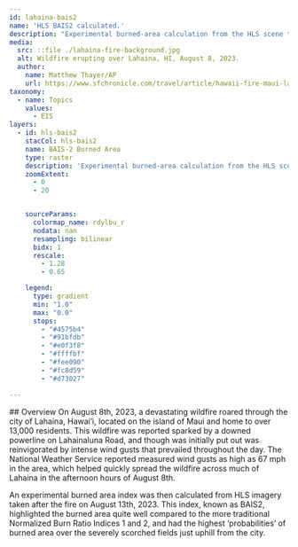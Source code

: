 ```yaml
---
id: lahaina-bais2
name: 'HLS BAIS2 calculated.'
description: "Experimental burned-area calculation from the HLS scene taken on August 13,2023 over Lahaina, HI."
media:
  src: ::file ./lahaina-fire-background.jpg
  alt: Wildfire erupting over Lahaina, HI, August 8, 2023.
  author:
    name: Matthew Thayer/AP
    url: https://www.sfchronicle.com/travel/article/hawaii-fire-maui-lahaina-18289213.php
taxonomy:
  - name: Topics
    values:
      - EIS
layers:
  - id: hls-bais2
    stacCol: hls-bais2
    name: BAIS-2 Burned Area
    type: raster
    description: 'Experimental burned-area calculation from the HLS scene taken on August 13,2023 over Lahaina, HI.'
    zoomExtent:
      - 0
      - 20


    sourceParams:
      colormap_name: rdylbu_r
      nodata: nan
      resampling: bilinear
      bidx: 1
      rescale:
        - 1.28
        - 0.65

    legend:
      type: gradient
      min: "1.0"
      max: "0.0"
      stops:
        - "#4575b4"
        - "#91bfdb"
        - "#e0f3f8"
        - "#ffffbf"
        - "#fee090"
        - "#fc8d59"
        - "#d73027" 

---
```

<Block>
<Prose>
## Overview
  On August 8th, 2023, a devastating wildfire roared through the city of Lahaina, Hawai’i, located on the island of Maui and home to over 13,000 residents. This wildfire was reported sparked by a downed powerline on Lahainaluna Road, and though was initially put out was reinvigorated by intense wind gusts that prevailed throughout the day. The National Weather Service reported measured wind gusts as high as 67 mph in the area, which helped quickly spread the wildfire across much of Lahaina in the afternoon hours of August 8th. 
  
  An experimental burned area index was then calculated from HLS imagery taken after the fire on August 13th, 2023. This index, known as BAIS2, highlighted the burned area quite well compared to the more traditional Normalized Burn Ratio Indices 1 and 2, and had the highest ‘probabilities’ of burned area over the severely scorched fields just uphill from the city.
</Prose>
</Block>
